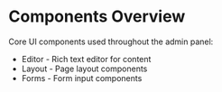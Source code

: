 # Components Overview

Core UI components used throughout the admin panel:

- Editor - Rich text editor for content
- Layout - Page layout components
- Forms - Form input components 